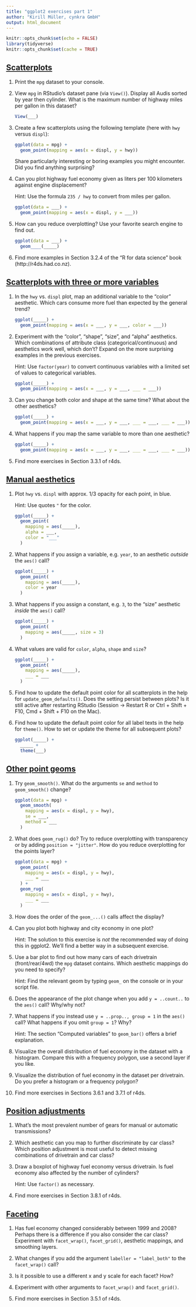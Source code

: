 ```yaml
---
title: "ggplot2 exercises part 1"
author: "Kirill Müller, cynkra GmbH"
output: html_document
---
```


```r
knitr::opts_chunk$set(echo = FALSE)
library(tidyverse)
knitr::opts_chunk$set(cache = TRUE)
```

## [Scatterplots](scatter.html)

1. Print the `mpg` dataset to your console.

1. View `mpg` in RStudio's dataset pane (via `View()`). Display all Audis sorted by year then cylinder. What is the maximum number of highway miles per gallon in this dataset?

    ```r
    View(___)
    ```

1. Create a few scatterplots using the following template (here with `hwy` versus `displ`):

    ```r
    ggplot(data = mpg) +
      geom_point(mapping = aes(x = displ, y = hwy))
    ```
    
    Share particularly interesting or boring examples you might encounter.  Did you find anything surprising?

1. Can you plot highway fuel economy given as liters per 100 kilometers against engine displacement?

    Hint: Use the formula `235 / hwy` to convert from miles per gallon.

    ```r    
    ggplot(data = ___) +
      geom_point(mapping = aes(x = displ, y = ___))
    ```
    
1. How can you reduce overplotting? Use your favorite search engine to find out.

    ```r    
    ggplot(data = ___) +
      geom____(_____)
    ```
    
1. Find more examples in Section 3.2.4 of the "R for data science" book (http://r4ds.had.co.nz).


## [Scatterplots with three or more variables](scatter3.html)

1. In the `hwy` vs. `displ` plot, map an additional variable to the "color" aesthetic.  Which cars consume more fuel than expected by the general trend?

    ```r
    ggplot(_____) +
      geom_point(mapping = aes(x = ___, y = ___, color = ___))
    ```
    
1. Experiment with the "color", "shape", "size", and "alpha" aesthetics.  Which combinations of attribute class (categorical/continuous) and aesthetics work well, which don't? Expand on the more surprising examples in the previous exercises.

    Hint: Use `factor(year)` to convert continuous variables with a limited set of values to categorical variables.

    ```r
    ggplot(_____) +
      geom_point(mapping = aes(x = ___, y = ___, ___ = ___))
    ```
    
1. Can you change both color and shape at the same time? What about the other aesthetics?

    ```r
    ggplot(_____) +
      geom_point(mapping = aes(x = ___, y = ___, ___ = ___, ___ = ___))
    ```
    
1. What happens if you map the same variable to more than one aesthetic?

    ```r
    ggplot(_____) +
      geom_point(mapping = aes(x = ___, y = ___, ___ = ___, ___ = ___))
    ```
    
1. Find more exercises in Section 3.3.1 of r4ds.


## [Manual aesthetics](manual.html)

1. Plot `hwy` vs. `displ` with approx. 1/3 opacity for each point, in blue.

    Hint: Use quotes `"` for the color.

    ```r    
    ggplot(_____) +
      geom_point(
        mapping = aes(_____),
        alpha = ___,
        color = "___"
      )
    ```
    
1. What happens if you assign a variable, e.g. `year`, to an aesthetic *outside* the `aes()` call?

    ```r    
    ggplot(_____) +
      geom_point(
        mapping = aes(_____),
        color = year
      )
    ```
    
1. What happens if you assign a constant, e.g. `3`, to the "size" aesthetic *inside* the `aes()` call?

    ```r    
    ggplot(_____) +
      geom_point(
        mapping = aes(_____, size = 3)
      )
    ```
    
1. What values are valid for `color`, `alpha`, `shape` and `size`?

    ```r    
    ggplot(_____) +
      geom_point(
        mapping = aes(_____),
        ___ = ___
      )
    ```
    
1. Find how to update the default point color for all scatterplots in the help for `update_geom_defaults()`. Does the setting persist between plots? Is it still active after restarting RStudio (Session → Restart R or Ctrl + Shift + F10, Cmd + Shift + F10 on the Mac).

1. Find how to update the default point color for all label texts in the help for `theme()`. How to set or update the theme for all subsequent plots?

    ```r
    ggplot(_____) +
      _____ +
      theme(___)
    ```

## [Other point geoms](geoms.html)

1. Try `geom_smooth()`. What do the arguments `se` and `method` to `geom_smooth()` change?

    ```r    
    ggplot(data = mpg) +
      geom_smooth(
        mapping = aes(x = displ, y = hwy),
        se = ___,
        method = ___
      )
    ```
    
1. What does `geom_rug()` do? Try to reduce overplotting with transparency or by adding `position = "jitter"`. How do you reduce overplotting for the points layer?

    ```r    
    ggplot(data = mpg) +
      geom_point(
        mapping = aes(x = displ, y = hwy),
        ___ = ___
      ) +
      geom_rug(
        mapping = aes(x = displ, y = hwy),
        ___ = ___
      )
    ```

1. How does the order of the `geom_...()` calls affect the display?

1. Can you plot both highway and city economy in one plot?

    Hint: The solution to this exercise is *not* the recommended way of doing this in ggplot2.  We'll find a better way in a subsequent exercise.

1. Use a bar plot to find out how many cars of each drivetrain (front/rear/4wd) the `mpg` dataset contains. Which aesthetic mappings do you need to specify? 

    Hint: Find the relevant geom by typing `geom_` on the console or in your script file.

1. Does the appearance of the plot change when you add `y = ..count..` to the `aes()` call? Why/why not?

1. What happens if you instead use `y = ..prop.., group = 1` in the `aes()` call? What happens if you omit `group = 1`? Why?

    Hint: The section "Computed variables" to `geom_bar()` offers a brief explanation.

1. Visualize the overall distribution of fuel economy in the dataset with a histogram.  Compare this with a frequency polygon, use a second layer if you like.

1. Visualize the distribution of fuel economy in the dataset per drivetrain.  Do you prefer a histogram or a frequency polygon?

1. Find more exercises in Sections 3.6.1 and 3.7.1 of r4ds.


## [Position adjustments](position.html)

1. What's the most prevalent number of gears for manual or automatic transmissions?

1. Which aesthetic can you map to further discriminate by car class? Which position adjustment is most useful to detect missing combinations of drivetrain and car class?

1. Draw a boxplot of highway fuel economy versus drivetrain.  Is fuel economy also affected by the number of cylinders?

    Hint: Use `factor()` as necessary.

1. Find more exercises in Section 3.8.1 of r4ds.


## [Faceting](facet.html)

1. Has fuel economy changed considerably between 1999 and 2008? Perhaps there is a difference if you also consider the car class? Experiment with `facet_wrap()`, `facet_grid()`, aesthetic mappings, and smoothing layers.

1. What changes if you add the argument `labeller = "label_both"` to the `facet_wrap()` call?

1. Is it possible to use a different x and y scale for each facet? How?

1. Experiment with other arguments to `facet_wrap()` and `facet_grid()`.

1. Find more exercises in Section 3.5.1 of r4ds.
